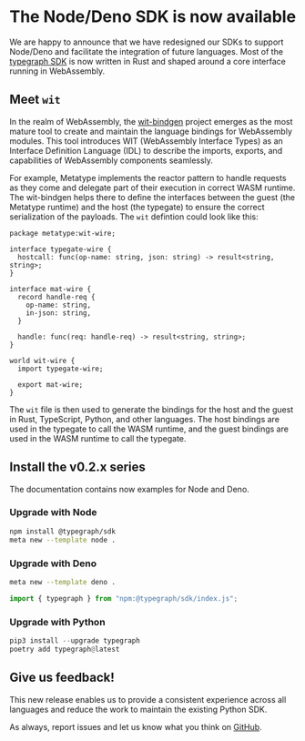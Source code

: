 # The Node/Deno SDK is now available

We are happy to announce that we have redesigned our SDKs to support Node/Deno and facilitate the integration of future languages. Most of the [typegraph SDK](/docs/reference/typegraph) is now written in Rust and shaped around a core interface running in WebAssembly.

## Meet `wit`

In the realm of WebAssembly, the [wit-bindgen](https://github.com/bytecodealliance/wit-bindgen) project emerges as the most mature tool to create and maintain the language bindings for WebAssembly modules. This tool introduces WIT (WebAssembly Interface Types) as an Interface Definition Language (IDL) to describe the imports, exports, and capabilities of WebAssembly components seamlessly.

For example, Metatype implements the reactor pattern to handle requests as they come and delegate part of their execution in correct WASM runtime. The wit-bindgen helps there to define the interfaces between the guest (the Metatype runtime) and the host (the typegate) to ensure the correct serialization of the payloads. The `wit` defintion could look like this:

```
package metatype:wit-wire;

interface typegate-wire {
  hostcall: func(op-name: string, json: string) -> result<string, string>;
}

interface mat-wire {
  record handle-req {
    op-name: string,
    in-json: string,
  }

  handle: func(req: handle-req) -> result<string, string>;
}

world wit-wire {
  import typegate-wire;

  export mat-wire;
}
```

The `wit` file is then used to generate the bindings for the host and the guest in Rust, TypeScript, Python, and other languages. The host bindings are used in the typegate to call the WASM runtime, and the guest bindings are used in the WASM runtime to call the typegate.

## Install the v0.2.x series

The documentation contains now examples for Node and Deno.

### Upgrade with Node

```bash
npm install @typegraph/sdk
meta new --template node .
```

### Upgrade with Deno

```bash
meta new --template deno .
```

```typescript
import { typegraph } from "npm:@typegraph/sdk/index.js";
```

### Upgrade with Python

```python
pip3 install --upgrade typegraph
poetry add typegraph@latest
```

## Give us feedback!

This new release enables us to provide a consistent experience across all languages and reduce the work to maintain the existing Python SDK.

As always, report issues and let us know what you think on [GitHub](https://github.com/metatypedev/metatype/discussions).
